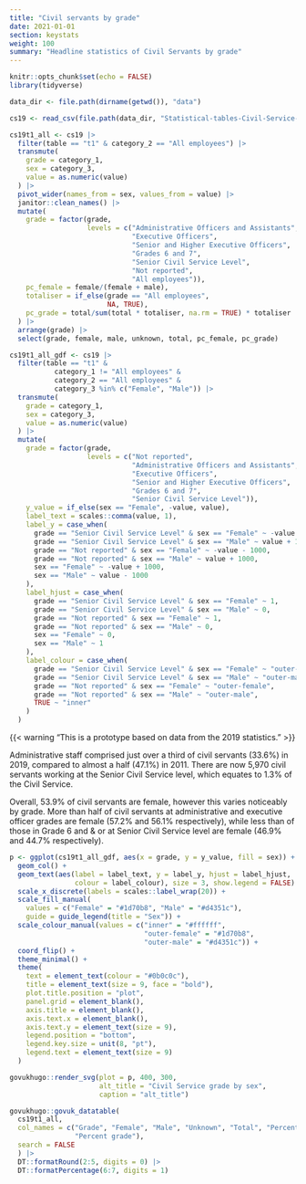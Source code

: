 ```yaml
---
title: "Civil servants by grade"
date: 2021-01-01
section: keystats
weight: 100
summary: "Headline statistics of Civil Servants by grade"
---
```


```r
knitr::opts_chunk$set(echo = FALSE)
library(tidyverse)

data_dir <- file.path(dirname(getwd()), "data")

cs19 <- read_csv(file.path(data_dir, "Statistical-tables-Civil-Service-Statistics-2019-machine-readable-headcounts-version-V2.csv"))

cs19t1_all <- cs19 |> 
  filter(table == "t1" & category_2 == "All employees") |>
  transmute(
    grade = category_1,
    sex = category_3,
    value = as.numeric(value)
  ) |>
  pivot_wider(names_from = sex, values_from = value) |>
  janitor::clean_names() |>
  mutate(
    grade = factor(grade,
                   levels = c("Administrative Officers and Assistants",
                              "Executive Officers",
                              "Senior and Higher Executive Officers",
                              "Grades 6 and 7",
                              "Senior Civil Service Level",
                              "Not reported",
                              "All employees")),
    pc_female = female/(female + male),
    totaliser = if_else(grade == "All employees", 
                        NA, TRUE),
    pc_grade = total/sum(total * totaliser, na.rm = TRUE) * totaliser
  ) |>
  arrange(grade) |>
  select(grade, female, male, unknown, total, pc_female, pc_grade)

cs19t1_all_gdf <- cs19 |>
  filter(table == "t1" & 
           category_1 != "All employees" &
           category_2 == "All employees" & 
           category_3 %in% c("Female", "Male")) |>
  transmute(
    grade = category_1,
    sex = category_3,
    value = as.numeric(value)
  ) |>
  mutate(
    grade = factor(grade,
                   levels = c("Not reported",
                              "Administrative Officers and Assistants",
                              "Executive Officers",
                              "Senior and Higher Executive Officers",
                              "Grades 6 and 7",
                              "Senior Civil Service Level")),
    y_value = if_else(sex == "Female", -value, value),
    label_text = scales::comma(value, 1),
    label_y = case_when(
      grade == "Senior Civil Service Level" & sex == "Female" ~ -value - 1000,
      grade == "Senior Civil Service Level" & sex == "Male" ~ value + 1000,
      grade == "Not reported" & sex == "Female" ~ -value - 1000,
      grade == "Not reported" & sex == "Male" ~ value + 1000,
      sex == "Female" ~ -value + 1000,
      sex == "Male" ~ value - 1000
    ),
    label_hjust = case_when(
      grade == "Senior Civil Service Level" & sex == "Female" ~ 1,
      grade == "Senior Civil Service Level" & sex == "Male" ~ 0,
      grade == "Not reported" & sex == "Female" ~ 1,
      grade == "Not reported" & sex == "Male" ~ 0,
      sex == "Female" ~ 0,
      sex == "Male" ~ 1
    ),
    label_colour = case_when(
      grade == "Senior Civil Service Level" & sex == "Female" ~ "outer-female",
      grade == "Senior Civil Service Level" & sex == "Male" ~ "outer-male",
      grade == "Not reported" & sex == "Female" ~ "outer-female",
      grade == "Not reported" & sex == "Male" ~ "outer-male",
      TRUE ~ "inner"
    )
  )

```

{{< warning "This is a prototype based on data from the 2019 statistics." >}}


Administrative staff comprised just over a third of civil servants (33.6%) in 2019, compared to almost a half (47.1%) in 2011. There are now 5,970 civil servants working at the Senior Civil Service level, which equates to 1.3% of the Civil Service.

Overall, 53.9% of civil servants are female, however this varies noticeably by grade. More than half of civil servants at administrative and executive officer grades are female (57.2% and 56.1% respectively), while less than of those in Grade 6 and & or at Senior Civil Service level are female (46.9% and 44.7% respectively).

```r
p <- ggplot(cs19t1_all_gdf, aes(x = grade, y = y_value, fill = sex)) +
  geom_col() +
  geom_text(aes(label = label_text, y = label_y, hjust = label_hjust, 
                colour = label_colour), size = 3, show.legend = FALSE) +
  scale_x_discrete(labels = scales::label_wrap(20)) +
  scale_fill_manual(
    values = c("Female" = "#1d70b8", "Male" = "#d4351c"),
    guide = guide_legend(title = "Sex")) +
  scale_colour_manual(values = c("inner" = "#ffffff", 
                                 "outer-female" = "#1d70b8",
                                 "outer-male" = "#d4351c")) +
  coord_flip() +
  theme_minimal() +
  theme(
    text = element_text(colour = "#0b0c0c"),
    title = element_text(size = 9, face = "bold"), 
    plot.title.position = "plot",
    panel.grid = element_blank(),
    axis.title = element_blank(),
    axis.text.x = element_blank(),
    axis.text.y = element_text(size = 9),
    legend.position = "bottom",
    legend.key.size = unit(8, "pt"),
    legend.text = element_text(size = 9)
  )

govukhugo::render_svg(plot = p, 400, 300, 
                      alt_title = "Civil Service grade by sex",
                      caption = "alt_title")
```

:::{.govuk-grid-row .data-card}
:::{.govuk-grid-column-full}

```r

govukhugo::govuk_datatable(
  cs19t1_all,
  col_names = c("Grade", "Female", "Male", "Unknown", "Total", "Percent female",
                "Percent grade"),
  search = FALSE
  ) |>
  DT::formatRound(2:5, digits = 0) |>
  DT::formatPercentage(6:7, digits = 1)

```
:::
:::
